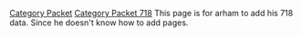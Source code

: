 [[Category Packet]]
[[Category Packet 718]]
This page is for arham to add his 718 data. Since he doesn't know how to add pages.